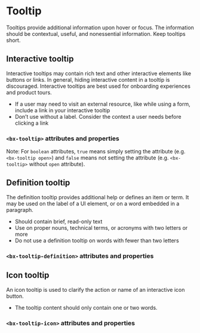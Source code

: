 
# Tooltip

Tooltips provide additional information upon hover or focus.
The information should be contextual, useful, and nonessential information.
Keep tooltips short.

## Interactive tooltip

Interactive tooltips may contain rich text and other interactive elements like buttons or links. In general, hiding interactive content in a tooltip is discouraged. Interactive tooltips are best used for onboarding experiences and product tours.

* If a user may need to visit an external resource, like while using a form, include a link in your interactive tooltip
* Don’t use without a label. Consider the context a user needs before clicking a link

<Preview withToolbar>
  <Story id="components-tooltip--default" height="320px" />
</Preview>

### `<bx-tooltip>` attributes and properties

Note: For `boolean` attributes, `true` means simply setting the attribute (e.g. `<bx-tooltip open>`) and `false` means not setting the attribute (e.g. `<bx-tooltip>` without `open` attribute).

<Props of="bx-tooltip" />

## Definition tooltip

The definition tooltip provides additional help or defines an item or term. It may be used on the label of a UI element, or on a word embedded in a paragraph.

* Should contain brief, read-only text
* Use on proper nouns, technical terms, or acronyms with two letters or more
* Do not use a definition tooltip on words with fewer than two letters

<Preview withToolbar>
  <Story id="components-tooltip--definition" height="200px" />
</Preview>

### `<bx-tooltip-definition>` attributes and properties

<Props of="bx-tooltip-definition" />

## Icon tooltip

An icon tooltip is used to clarify the action or name of an interactive icon button.

* The tooltip content should only contain one or two words.

<Preview withToolbar>
  <Story id="components-tooltip--icon" height="160px" />
</Preview>

### `<bx-tooltip-icon>` attributes and properties

<Props of="bx-tooltip-icon" />
